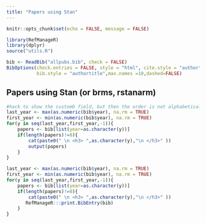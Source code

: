 ```yaml
---
title: "Papers using Stan"
---
```


```r
knitr::opts_chunk$set(echo = FALSE, message = FALSE)
```

```r
library(RefManageR)
library(dplyr)
source("utils.R")
```
```r
bib <- ReadBib("allpubs.bib", check = FALSE)
BibOptions(check.entries = FALSE, style = "html", cite.style = "authortitle",
           bib.style = "authortitle",max.names =10,dashed=FALSE)
```

## Papers using Stan (or brms, rstanarm)

```r
#hack to show the customb field, but then the order is not alphabetical
last_year <- max(as.numeric(bib$year), na.rm = TRUE)
first_year <- min(as.numeric(bib$year), na.rm = TRUE)  
for(y in seq(last_year,first_year,-1)){
    papers <- bib[list(year=as.character(y))]
    if(length(papers)!=0){    
        cat(paste0(" \n <h3> ",as.character(y),"\n </h3>" ))
        output(papers)
    }
}    
```

```r
last_year <- max(as.numeric(bib$year), na.rm = TRUE)
first_year <- min(as.numeric(bib$year), na.rm = TRUE)  
for(y in seq(last_year,first_year,-1)){
    papers <- bib[list(year=as.character(y))]
    if(length(papers)!=0){    
        cat(paste0(" \n <h3> ",as.character(y),"\n </h3>" ))
       RefManageR:::print.BibEntry(bib)
    }
}    
```